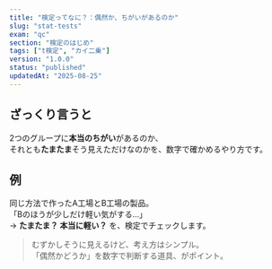 ```yaml
---
title: "検定ってなに？：偶然か、ちがいがあるのか"
slug: "stat-tests"
exam: "qc"
section: "検定のはじめ"
tags: ["t検定", "カイ二乗"]
version: "1.0.0"
status: "published"
updatedAt: "2025-08-25"
---
```


## ざっくり言うと
2つのグループに**本当のちがい**があるのか、  
それとも**たまたま**そう見えただけなのかを、数字で確かめるやり方です。

## 例
同じ方法で作ったA工場とB工場の製品。  
「Bのほうが少しだけ軽い気がする…」  
→ **たまたま？ 本当に軽い？** を、検定でチェックします。

> むずかしそうに見えるけど、考え方はシンプル。  
> 「偶然かどうか」を数字で判断する道具、がポイント。
